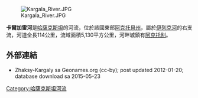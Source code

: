 {{Citecheck|time=2021-04-13T06:29:21+00:00}}
[[Image:Kargala_River.JPG|right]]

'''卡爾加雷河'''是[[哈薩克斯坦|哈薩克斯坦]]的河流，位於該國東部[[阿克托貝州|阿克托貝州]]，屬於[[伊列克河|伊列克河]]的右支流，河道全長114公里，流域面積5,130平方公里，河畔城鎮有[[阿克托别|阿克托别]]。

==外部連結==
* Zhaksy-Kargaly sa Geonames.org (cc-by); post updated 2012-01-20; database download sa 2015-05-23

{{Kazakhstan-geo-stub}}
[[Category:哈薩克斯坦河流|Category:哈薩克斯坦河流]]